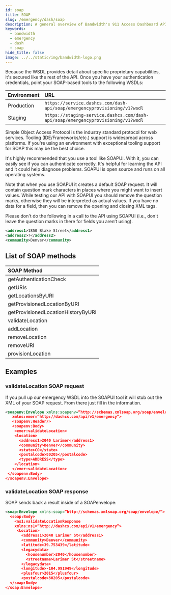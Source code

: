 ```yaml
---
id: soap
title: SOAP
slug: /emergency/dash/soap
description: A general overview of Bandwidth's 911 Access Dashboard API SOAP API
keywords:
  - bandwidth
  - emergency
  - dash
  - soap
hide_title: false
image: ../../static/img/bandwidth-logo.png
---
```


Because the WSDL provides detail about specific proprietary capabilities, it's secured like the rest of the API. Once you have your authentication credentials, point your SOAP-based tools to the following WSDLs:

| Environment | URL                                                                              |
|:------------|:---------------------------------------------------------------------------------|
| Production  | `https://service.dashcs.com/dash-api/soap/emergencyprovisioning/v1?wsdl`         |
| Staging     | `https://staging-service.dashcs.com/dash-api/soap/emergencyprovisioning/v1?wsdl` |

Simple Object Access Protocol is the industry standard protocol for web services. Tooling (IDE/Frameworks/etc.) support is widespread across platforms. If you're using an environment with exceptional tooling support for SOAP this may be the best choice.

It's highly recommended that you use a tool like SOAPUI. With it, you can easily see if you can authenticate correctly. It's helpful for learning the API and it could help diagnose problems. SOAPUI is open source and runs on all operating systems.

Note that when you use SOAPUI it creates a default SOAP request. It will contain question mark characters in places where you might want to insert values. While testing our API with SOAPUI you should remove the question marks, otherwise they will be interpreted as actual values. If you have no data for a field, then you can remove the opening and closing XML tags.

Please don't do the following in a call to the API using SOAPUI (i.e., don't leave the question marks in there for fields you aren’t using).

```xml
<address1>1850 Blake Street</address1>
<address2>?</address2>
<community>Denver</community>
```

## List of SOAP methods
| SOAP Method                        |
|:-----------------------------------|
| getAuthenticationCheck             |
| getURIs                            |
| getLocationsByURI                  |
| getProvisionedLocationByURI        |
| getProvisionedLocationHistoryByURI |
| validateLocation                   |
| addLocation                        |
| removeLocation                     |
| removeURI                          |
| provisionLocation                  |


## Examples

### validateLocation SOAP request
If you pull up our emergency WSDL into the SOAPUI tool it will stub out the XML of your SOAP request. From there just fill in the information.

```xml
<soapenv:Envelope xmlns:soapenv=”http://schemas.xmlsoap.org/soap/envelope/”
   xmlns:emer=”http://dashcs.com/api/v1/emergency”>
   <soapenv:Header/>
   <soapenv:Body>
    <emer:validateLocation>
    <location>
      <address1>2040 Larimer</address1>
      <community>Denver</community>
      <state>CO</state>
      <postalcode>80205</postalcode>
      <type>ADDRESS</type>
    </location>
   </emer:validateLocation>
 </soapenv:Body>
</soapenv:Envelope>
```

### validateLocation SOAP response
SOAP sends back a result inside of a SOAPenvelope:

```xml
<soap:Envelope xmlns:soap=”http://schemas.xmlsoap.org/soap/envelope/”>
  <soap:Body>
    <ns1:validateLocationResponse
    xmlns:ns1=”http://dashcs.com/api/v1/emergency”>
     <Location>
       <address1>2040 Larimer St</address1>
       <community>Denver</community>
       <latitude>39.753439</latitude>
       <legacydata>
         <housenumber>2040</housenumber>
         <streetname>Larimer St</streetname>
       </legacydata>
       <longitude>-104.991949</longitude>
       <plusfour>2015</plusfour>
       <postalcode>80205</postalcode>
  </soap:Body>
</soap:Envelope>
```
